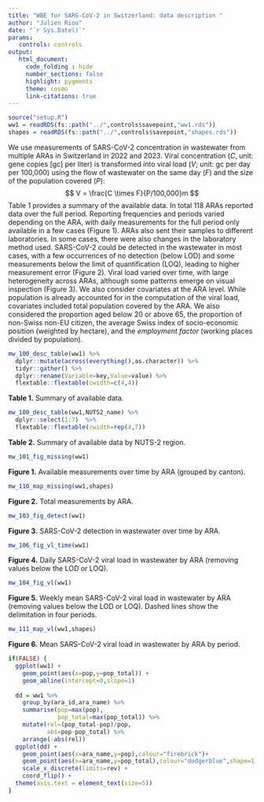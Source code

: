 ```yaml
---
title: "WBE for SARS-CoV-2 in Switzerland: data description "
author: "Julien Riou"
date: "`r Sys.Date()`"
params:
   controls: controls
output:
   html_document:
     code_folding : hide
     number_sections: false
     highlight: pygments
     theme: cosmo
     link-citations: true
---
```


```r
source("setup.R")
ww1 = readRDS(fs::path("../",controls$savepoint,"ww1.rds"))
shapes = readRDS(fs::path("../",controls$savepoint,"shapes.rds"))
```

We use measurements of SARS-CoV-2 concentration in wastewater from multiple ARAs in Switzerland in 2022 and 2023. 
Viral concentration (*C*, unit: gene copies [gc] per liter) is transformed into viral load (*V*; unit: gc per day per 100,000) 
using the flow of wastewater on the same day (*F*) and the size of the population covered (*P*):
$$
 V = \frac{C \times F}{P/100,000}m
$$
Table 1 provides a summary of the available data. 
In total 118 ARAs reported data over the full period.
Reporting frequencies and periods varied depending on the ARA, with daily measurements for the full period only available 
in a few cases (Figure 1). ARAs also sent their samples to different laboratories. In some cases, there were also changes 
in the laboratory method used.
SARS-CoV-2 could be detected in the wastewater in most cases, with a few occurrences of no detection (below LOD) and some measurements
below the limit of quantification (LOQ), leading to higher measurement error (Figure 2).
Viral load varied over time, with large heterogeneity across ARAs, although some patterns emerge on visual inspection (Figure 3). 
We also consider covariates at the ARA level. While population is already accounted for in the computation of 
the viral load, covariates included total population covered by the ARA. We also considered the proportion aged below 20 
or above 65, the proportion of non-Swiss non-EU citizen, the average Swiss index of socio-economic position (weighted by hectare),
and the *employment factor* (working places divided by population).


```r
mw_100_desc_table(ww1) %>% 
  dplyr::mutate(across(everything(),as.character)) %>% 
  tidyr::gather() %>% 
  dplyr::rename(Variable=key,Value=value) %>% 
  flextable::flextable(cwidth=c(4,4)) 
```

**Table 1.** Summary of available data.

```r
mw_100_desc_table(ww1,NUTS2_name) %>% 
  dplyr::select(1:7)  %>% 
  flextable::flextable(cwidth=rep(4,7)) 
```

**Table 2.** Summary of available data by NUTS-2 region.

```r
mw_101_fig_missing(ww1)
```

**Figure 1.** Available measurements over time by ARA (grouped by canton).

```r
mw_110_map_missing(ww1,shapes)
```

**Figure 2.** Total measurements by ARA.

```r
mw_103_fig_detect(ww1)
```

**Figure 3.** SARS-CoV-2 detection in wastewater over time by ARA.

```r
mw_106_fig_vl_time(ww1)
```

**Figure 4.** Daily SARS-CoV-2 viral load in wastewater by ARA (removing values below the LOD or LOQ).

```r
mw_104_fig_vl(ww1)
```

**Figure 5.** Weekly mean SARS-CoV-2 viral load in wastewater by ARA (removing values below the LOD or LOQ). Dashed lines show the delimitation in four periods.

```r
mw_111_map_vl(ww1,shapes)
```

**Figure 6.** Mean SARS-CoV-2 viral load in wastewater by ARA by period.

```r
if(FALSE) {
  ggplot(ww1) +
    geom_point(aes(x=pop,y=pop_total)) +
    geom_abline(intercept=0,slope=1)
  
  dd = ww1 %>% 
    group_by(ara_id,ara_name) %>% 
    summarise(pop=max(pop),
              pop_total=max(pop_total)) %>% 
    mutate(rel=(pop_total-pop)/pop,
           abs=pop-pop_total) %>% 
    arrange(-abs(rel))
  ggplot(dd) +
    geom_point(aes(x=ara_name,y=pop),colour="firebrick")+
    geom_point(aes(x=ara_name,y=pop_total),colour="dodgerblue",shape=1) +
    scale_x_discrete(limits=rev) +
    coord_flip() +
  theme(axis.text = element_text(size=5))
}
```

